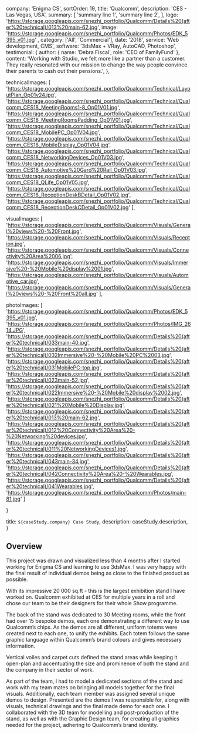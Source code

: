 

  company: 'Enigma CS',
  sortOrder: 19,
  title: 'Qualcomm',
  description:
    'CES - Las Vegas, USA',
  summary: [
    'summary line 1',
    'summary line 2',
  ],
  logo: 'https://storage.googleapis.com/snezhi_portfolio/Qualcomm/Details%20(after%20technical)/013%20main-62.jpg',
  image: 'https://storage.googleapis.com/snezhi_portfolio/Qualcomm/Photos/EDK_5395_v01.jpg' ,
  category: ['All', 'Commercial'],
  date: '2018',
  service: 'Web development, CMS',
  software: '3dsMax + VRay, AutoCAD, Photoshop',
  testimonial: {
    author: { name: 'Debra Fiscal', role: 'CEO of FamilyFund' },
    content:
      'Working with Studio, we felt more like a partner than a customer. They really resonated with our mission to change the way people convince their parents to cash out their pensions.',
  },

  technicalImages: [
    'https://storage.googleapis.com/snezhi_portfolio/Qualcomm/Technical/LayoutPlan_Op01v24.jpg',
    'https://storage.googleapis.com/snezhi_portfolio/Qualcomm/Technical/Qualcomm_CES18_MeetingRooms1-8_Op01V01.jpg',
    'https://storage.googleapis.com/snezhi_portfolio/Qualcomm/Technical/Qualcomm_CES18_MeetingRoomsPadding_Op01V01.jpg',
    'https://storage.googleapis.com/snezhi_portfolio/Qualcomm/Technical/Qualcomm_CES18_MobilePC_Op01V04.jpg',
    'https://storage.googleapis.com/snezhi_portfolio/Qualcomm/Technical/Qualcomm_CES18_MobileDisplay_Op01V04.jpg',
    'https://storage.googleapis.com/snezhi_portfolio/Qualcomm/Technical/Qualcomm_CES18_NetworkingDevices_Op01V03.jpg',
    'https://storage.googleapis.com/snezhi_portfolio/Qualcomm/Technical/Qualcomm_CES18_Automotive%20Gard%20Rail_Op01V03.jpg',
    'https://storage.googleapis.com/snezhi_portfolio/Qualcomm/Technical/Qualcomm_CES18_QLife_Op01V05.jpg',
    'https://storage.googleapis.com/snezhi_portfolio/Qualcomm/Technical/Qualcomm_CES18_ReceptionDeskBDetail_Op01V02.jpg',
    'https://storage.googleapis.com/snezhi_portfolio/Qualcomm/Technical/Qualcomm_CES18_ReceptionDeskCDetail_Op01V02.jpg'
  ],

  visualImages: [
    'https://storage.googleapis.com/snezhi_portfolio/Qualcomm/Visuals/General%20views%20-%20Front.jpg',
    'https://storage.googleapis.com/snezhi_portfolio/Qualcomm/Visuals/Reception.jpg',
    'https://storage.googleapis.com/snezhi_portfolio/Qualcomm/Visuals/Connectivity%20Area%2006.jpg',
    'https://storage.googleapis.com/snezhi_portfolio/Qualcomm/Visuals/Immersive%20-%20Mobile%20display%2001.jpg',
    'https://storage.googleapis.com/snezhi_portfolio/Qualcomm/Visuals/Automotive_car.jpg',
    'https://storage.googleapis.com/snezhi_portfolio/Qualcomm/Visuals/General%20views%20-%20Front%20all.jpg' 
  ],

  photoImages: [
    'https://storage.googleapis.com/snezhi_portfolio/Qualcomm/Photos/EDK_5395_v01.jpg',
    'https://storage.googleapis.com/snezhi_portfolio/Qualcomm/Photos/IMG_2614.JPG',
    'https://storage.googleapis.com/snezhi_portfolio/Qualcomm/Details%20(after%20technical)/033main-40.jpg',
    'https://storage.googleapis.com/snezhi_portfolio/Qualcomm/Details%20(after%20technical)/032Immersive%20-%20Mobile%20PC%2003.jpg',
    'https://storage.googleapis.com/snezhi_portfolio/Qualcomm/Details%20(after%20technical)/031MobilePC-top.jpg',
    'https://storage.googleapis.com/snezhi_portfolio/Qualcomm/Details%20(after%20technical)/023main-52.jpg',
    'https://storage.googleapis.com/snezhi_portfolio/Qualcomm/Details%20(after%20technical)/022Immersive%20-%20Mobile%20display%2002.jpg',
    'https://storage.googleapis.com/snezhi_portfolio/Qualcomm/Details%20(after%20technical)/021%20Mobile%20Display.jpg',
    'https://storage.googleapis.com/snezhi_portfolio/Qualcomm/Details%20(after%20technical)/013%20main-62.jpg',
    'https://storage.googleapis.com/snezhi_portfolio/Qualcomm/Details%20(after%20technical)/012%20Connectivity%20Area%20-%20Networking%20devices.jpg',
    'https://storage.googleapis.com/snezhi_portfolio/Qualcomm/Details%20(after%20technical)/011%20NetworkingDevices1.jpg',
    'https://storage.googleapis.com/snezhi_portfolio/Qualcomm/Details%20(after%20technical)/043main-34.jpg',
    'https://storage.googleapis.com/snezhi_portfolio/Qualcomm/Details%20(after%20technical)/042Connectivity%20Area%20-%20Wearables.jpg',
    'https://storage.googleapis.com/snezhi_portfolio/Qualcomm/Details%20(after%20technical)/041Wearables.jpg',
    'https://storage.googleapis.com/snezhi_portfolio/Qualcomm/Photos/main-81.jpg'
  ]

}

  title: `${caseStudy.company} Case Study`,
  description: caseStudy.description,
}

## Overview

This project was drawn and visualized less than 4 months after I started working for Enigma CS and learning to use 3dsMax. I was very happy with the final result of individual demos being as close to the finished product as possible.

With its impressive 20 000 sq.ft - this is the largest exhibition stand I have worked on. Qualcomm exhibited at CES for multiple years in a roll and chose our team to be their designers for their whole Show programme.

The back of the stand was dedicated to 30 Meeting rooms, while the front had over 15 bespoke demos, each one demonstrating a different way to use Qualcomm’s chips.
As the demos are all different, uniform totems were created next to each one, to unify the exhibits. Each totem follows the same graphic language within Qualcomm’s brand colours and gives necessary information.

Vertical voiles and carpet cuts defined the stand areas while keeping it open-plan and accentuating the size and prominence of both the stand and the company in their sector of work. 

As part of the team, I had to model a dedicated sections of the stand and work with my team mates on bringing all models together for the final visuals. Additionally, each team member was assigned several unique demos to design. Presented are the demos I was responsible for, along with visuals, technical drawings and the final made demo for each one. 
I collaborated with the 3D team for modelling and post-production of the stand, as well as with the Graphic Design team, for creating all graphics needed for the project, adhering to Qualcomm’s brand identity.
